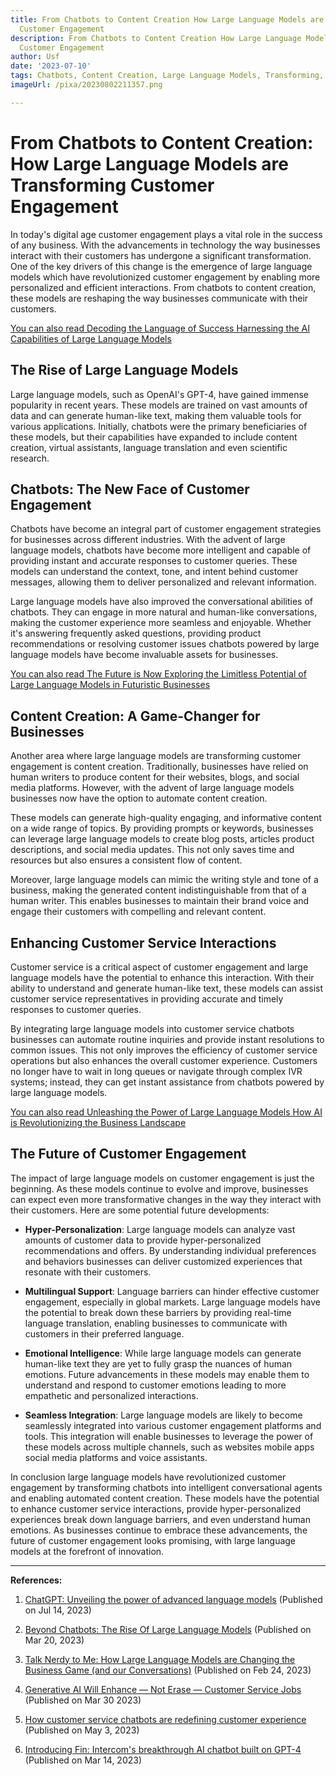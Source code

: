 ```yaml
---
title: From Chatbots to Content Creation How Large Language Models are Transforming
  Customer Engagement
description: From Chatbots to Content Creation How Large Language Models are Transforming
  Customer Engagement
author: Usf
date: '2023-07-10'
tags: Chatbots, Content Creation, Large Language Models, Transforming, Customer Engagement
imageUrl: /pixa/20230802211357.png

---
```

# From Chatbots to Content Creation: How Large Language Models are Transforming Customer Engagement

In today's digital  age customer engagement plays a vital role in the success of any  business.  With the advancements  in technology  the way businesses interact with their customers has undergone a significant transformation. One of  the key  drivers of this change is the emergence  of large language models which have revolutionized customer engagement by enabling more personalized and efficient  interactions. From chatbots to content creation, these models are reshaping the way businesses communicate with their customers.

[You can also read Decoding the Language of Success  Harnessing the AI Capabilities of Large Language Models](Decoding%20the%20Language%20of%20Success%20Harnessing%20the%20AI%20Capabilities%20of%20Large%20Language%20Models)


## The Rise of Large  Language Models

Large language models, such as OpenAI's GPT-4, have gained immense popularity in recent years. These models are trained on vast amounts of data  and can generate human-like text, making them  valuable tools for  various applications.  Initially, chatbots were the primary beneficiaries of these models, but their capabilities  have  expanded to include content creation, virtual assistants, language  translation and even scientific research.

##  Chatbots: The New Face  of  Customer Engagement

Chatbots have become an  integral part of customer engagement strategies for businesses across  different industries. With the advent of large language models, chatbots have become more  intelligent and capable of providing instant and accurate responses to customer queries. These models can understand the context, tone, and intent behind customer messages,  allowing them  to deliver personalized and relevant information.

Large language models have  also improved the conversational abilities of chatbots. They can  engage in more natural and human-like conversations, making the customer experience more seamless and enjoyable. Whether it's answering frequently asked  questions, providing product recommendations or resolving customer issues  chatbots powered by large language models have become invaluable  assets for businesses.

[You can also read The Future is Now Exploring the Limitless Potential of Large Language Models in  Futuristic Businesses](The%20Future%20is%20Now%20Exploring%20the%20Limitless%20Potential%20of%20Large%20Language%20Models%20in%20Futuristic%20Businesses)


## Content Creation: A Game-Changer for Businesses

Another area where large language models are transforming customer engagement is content creation. Traditionally, businesses have relied on human writers to produce content for their websites,  blogs, and social media platforms. However, with the advent of large language models businesses now have the option to automate content creation.

These models can generate high-quality engaging, and informative  content on a wide range of topics. By providing  prompts  or keywords, businesses  can leverage large language models to create blog posts, articles product descriptions, and social  media  updates. This not only saves time and resources but also ensures a consistent flow of content.

Moreover,  large language models can mimic the  writing style and tone of a business, making the generated content indistinguishable from that of a human  writer. This enables businesses to maintain their brand voice and engage their customers with compelling  and relevant content.

## Enhancing Customer Service Interactions

Customer service is a critical  aspect of  customer engagement and large language models have the potential to enhance  this interaction. With their ability to understand and generate human-like  text, these models can assist customer service representatives in providing accurate and timely responses to customer  queries.

By integrating large language models  into customer service chatbots businesses can automate routine inquiries and provide instant resolutions to common issues. This  not only improves the efficiency of customer service operations but also enhances the overall customer experience. Customers no longer have  to wait in long queues  or  navigate through complex IVR systems; instead, they can get instant assistance from chatbots powered  by large language  models.

[You can also read Unleashing the Power of  Large Language Models How AI  is Revolutionizing the Business Landscape](Unleashing%20the%20Power%20of%20Large%20Language%20Models%20How%20AI%20is%20Revolutionizing%20the%20Business%20Landscape)


## The Future of Customer Engagement

The  impact of  large language models on customer engagement is just the beginning. As  these models continue to evolve and improve, businesses can expect even more transformative changes in the way they interact  with their customers. Here are  some potential future developments:

- **Hyper-Personalization**: Large language models can analyze vast amounts of customer data to  provide hyper-personalized recommendations  and offers. By understanding individual  preferences and behaviors businesses can deliver customized experiences that resonate with their customers.

- **Multilingual  Support**: Language  barriers  can hinder effective customer  engagement, especially in global  markets. Large language models have the potential to break down these  barriers by providing real-time language translation,  enabling businesses to communicate with customers in  their preferred language.

- **Emotional Intelligence**: While large language models can generate human-like text they are  yet to fully grasp the nuances of human emotions. Future advancements in these  models may enable  them to understand and respond to customer  emotions leading to more empathetic and personalized interactions.

- **Seamless Integration**: Large language models are  likely to become seamlessly integrated into various customer engagement platforms and tools. This integration will enable businesses  to leverage the power of these models  across multiple channels, such as  websites mobile apps social media  platforms and voice assistants.

In conclusion large language models have revolutionized customer engagement by transforming chatbots into intelligent conversational agents and enabling automated content creation. These models have the potential to enhance  customer service interactions, provide hyper-personalized experiences break down language barriers,  and even understand human emotions. As businesses continue  to embrace these advancements, the future of customer engagement looks  promising, with large language  models at the  forefront of innovation.

---

**References:**

1. [ChatGPT: Unveiling the power of advanced language models](https://interestingengineering.com/innovation/ai-openai-chatgpt-chatbots-language-models) (Published on Jul 14, 2023)

2. [Beyond Chatbots: The Rise Of Large Language Models](https://www.forbes.com/sites/forbestechcouncil/2023/03/20/beyond-chatbots-the-rise-of-large-language-models/?sh=24a218962319) (Published on Mar 20, 2023)

3. [Talk Nerdy to Me: How Large Language  Models are Changing the Business Game (and our Conversations)](https://www.linkedin.com/pulse/talk-nerdy-me-how-large-language-models-changing-game-evan-kirstel-) (Published on Feb 24, 2023)

4. [Generative  AI  Will Enhance  — Not Erase — Customer Service Jobs](https://hbr.org/2023/03/generative-ai-will-enhance-not-erase-customer-service-jobs) (Published on Mar 30 2023)

5. [How customer service  chatbots are redefining customer experience](https://www.intercom.com/blog/customer-service-chatbots/) (Published on May 3, 2023)

6. [Introducing Fin: Intercom's breakthrough AI chatbot built on GPT-4](https://www.intercom.com/blog/announcing-intercoms-new-ai-chatbot/) (Published on Mar 14, 2023)